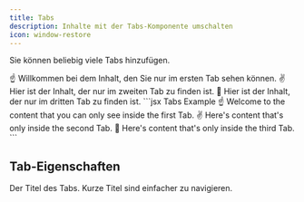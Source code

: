 ```yaml
---
title: Tabs
description: Inhalte mit der Tabs-Komponente umschalten
icon: window-restore
---
```


Sie können beliebig viele Tabs hinzufügen.

<Tabs>
  <Tab title="First Tab">
    ☝️ Willkommen bei dem Inhalt, den Sie nur im ersten Tab sehen können.
  </Tab>

  <Tab title="Second Tab">
    ✌️ Hier ist der Inhalt, der nur im zweiten Tab zu finden ist.
  </Tab>

  <Tab title="Third Tab">
    💪 Hier ist der Inhalt, der nur im dritten Tab zu finden ist.
  </Tab>
</Tabs>

<RequestExample>
  ```jsx Tabs Example
  <Tabs>
    <Tab title="First Tab">
      ☝️ Welcome to the content that you can only see inside the first Tab.
    </Tab>
    <Tab title="Second Tab">
      ✌️ Here's content that's only inside the second Tab.
    </Tab>
    <Tab title="Third Tab">
      💪 Here's content that's only inside the third Tab.
    </Tab>
  </Tabs>
  ```
</RequestExample>

## Tab-Eigenschaften

<ResponseField name="title" type="string" required>
  Der Titel des Tabs. Kurze Titel sind einfacher zu navigieren.
</ResponseField>
